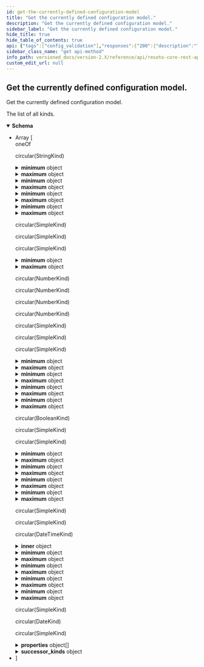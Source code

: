 ```yaml
---
id: get-the-currently-defined-configuration-model
title: "Get the currently defined configuration model."
description: "Get the currently defined configuration model."
sidebar_label: "Get the currently defined configuration model."
hide_title: true
hide_table_of_contents: true
api: {"tags":["config_validation"],"responses":{"200":{"description":"The list of all kinds.","content":{"application/json":{"schema":{"description":"Definition of a kind","type":"array","items":{"oneOf":[{"type":"object","title":"StringKind"},{"type":"object","title":"NumberKind"},{"type":"object","title":"BooleanKind"},{"type":"object","title":"DateTimeKind"},{"type":"object","title":"ArrayKind"},{"type":"object","title":"DateKind"},{"type":"object","title":"ComplexKind"},{"type":"object","description":"A simple dictionary where all keys and values are strings","title":"StringDictKind"}]},"example":[{"fqn":"test.dice","runtime_kind":"int32","description":"A dice has 6 sides.","minimum":1,"maximum":6},{"fqn":"test.social_security_number","runtime_kind":"string","description":"A dice has 6 sides.","pattern":"^(?!666|000|9\\d{2})\\d{3}-(?!00)\\d{2}-(?!0{4})\\d{4}$"},{"fqn":"test.base","properties":[{"name":"kind","kind":"string","required":true,"description":"The kind of this compound type."},{"name":"name","kind":"string","description":"The name of the resource.","required":true},{"name":"tags","kind":"dictionary[string, string]","description":"Tags that describe the resource.","required":false}]},{"fqn":"test.person","bases":["test.base"],"properties":[{"name":"fortune","kind":"test.dice","description":"The current dice value.","required":true},{"name":"ssn","kind":"test.social_security_number","description":"The social security number of this person.","required":true}]}],"title":"Kind"}}}}},"description":"Get the currently defined configuration model.","method":"get","path":"/configs/model","servers":[{"url":"https://{host}:{port}","variables":{"host":{"default":"localhost"},"port":{"default":"8900"}}}],"info":{"title":"Resoto Core REST API","version":"V1"},"postman":{"name":"Get the currently defined configuration model.","description":{"type":"text/plain"},"url":{"path":["configs","model"],"host":["{{baseUrl}}"],"query":[],"variable":[]},"header":[{"key":"Accept","value":"application/json"}],"method":"GET"}}
sidebar_class_name: "get api-method"
info_path: versioned_docs/version-2.X/reference/api/resoto-core-rest-api
custom_edit_url: null
---
```



## Get the currently defined configuration model.

Get the currently defined configuration model.

<div><ApiTabs><TabItem label={"200"} value={"200"}><div>

The list of all kinds.

</div><div><MimeTabs schemaType={"response"}><TabItem label={"application/json"} value={"application/json"}><SchemaTabs><TabItem label={"Schema"} value={"Schema"}><details style={{}} data-collapsed={false} open={true}><summary style={{"textAlign":"left"}}><strong>Schema</strong></summary><div style={{"textAlign":"left","marginLeft":"1rem"}}></div><ul style={{"marginLeft":"1rem"}}><li><div style={{"fontSize":"var(--ifm-code-font-size)","opacity":"0.6","marginLeft":"-.5rem","paddingBottom":".5rem"}}>Array [</div></li><div><span className={"badge badge--info"}>oneOf</span><SchemaTabs><TabItem label={"StringKind"} value={"0-item-properties"}><SchemaItem collapsible={false} name={"min_length"} required={false} schemaName={"string"} qualifierMessage={undefined} schema={{"type":"string","description":"The minimal length of this string"}}></SchemaItem><SchemaItem collapsible={false} name={"max_length"} required={false} schemaName={"string"} qualifierMessage={undefined} schema={{"type":"string","description":"The maximal length of this string"}}></SchemaItem><SchemaItem collapsible={false} name={"pattern"} required={false} schemaName={"string"} qualifierMessage={undefined} schema={{"type":"string","description":"The regexp pattern, that this string has to adhere to"}}></SchemaItem><SchemaItem collapsible={false} name={"enum"} required={false} schemaName={"string[]"} qualifierMessage={undefined} schema={{"type":"array","items":{"type":"string"},"description":"The allowed values of this string enumerated here"}}></SchemaItem><SchemaItem name={"runtime_kind"} required={false} schemaName={"string"} qualifierMessage={"**Possible values:** [`string`, `int32`, `int64`, `float`, `double`, `boolean`, `date`, `datetime`]"} schema={{"type":"string","enum":["string","int32","int64","float","double","boolean","date","datetime"],"description":"The runtime kind of this kind"}} collapsible={false} discriminator={true}><DiscriminatorTabs><TabItem label={"string"} value={"0-item-discriminator"}><div style={{"marginTop":".5rem","marginBottom":".5rem","marginLeft":"1rem"}}>

circular(StringKind)

</div></TabItem><TabItem label={"int32"} value={"1-item-discriminator"}><SchemaItem collapsible={true} className={"schemaItem"}><details style={{}}><summary style={{}}><strong>minimum</strong><span style={{"opacity":"0.6"}}> object</span></summary><div style={{"marginLeft":"1rem"}}><div style={{"marginTop":".5rem","marginBottom":".5rem"}}>

The minimal value of this number

</div></div><div><span className={"badge badge--info"}>oneOf</span><SchemaTabs><TabItem label={"integer"} value={"0-property"}><p>integer</p><div style={{"marginTop":".5rem","marginBottom":".5rem"}}>

The minimal value of this number

</div></TabItem><TabItem label={"number"} value={"1-property"}><p>number</p><div style={{"marginTop":".5rem","marginBottom":".5rem"}}>

The minimal value of this number

</div></TabItem></SchemaTabs></div></details></SchemaItem><SchemaItem collapsible={true} className={"schemaItem"}><details style={{}}><summary style={{}}><strong>maximum</strong><span style={{"opacity":"0.6"}}> object</span></summary><div style={{"marginLeft":"1rem"}}><div style={{"marginTop":".5rem","marginBottom":".5rem"}}>

The maximum value of this number

</div></div><div><span className={"badge badge--info"}>oneOf</span><SchemaTabs><TabItem label={"integer"} value={"0-property"}><p>integer</p><div style={{"marginTop":".5rem","marginBottom":".5rem"}}>

The maximum value of this number

</div></TabItem><TabItem label={"number"} value={"1-property"}><p>number</p><div style={{"marginTop":".5rem","marginBottom":".5rem"}}>

The maximum value of this number

</div></TabItem></SchemaTabs></div></details></SchemaItem><SchemaItem collapsible={false} name={"enum"} required={false} schemaName={"integer[]"} qualifierMessage={undefined} schema={{"type":"array","items":{"type":"integer"},"description":"The allowed values of this number enumerated here"}}></SchemaItem></TabItem><TabItem label={"int64"} value={"2-item-discriminator"}><SchemaItem collapsible={true} className={"schemaItem"}><details style={{}}><summary style={{}}><strong>minimum</strong><span style={{"opacity":"0.6"}}> object</span></summary><div style={{"marginLeft":"1rem"}}><div style={{"marginTop":".5rem","marginBottom":".5rem"}}>

The minimal value of this number

</div></div><div><span className={"badge badge--info"}>oneOf</span><SchemaTabs><TabItem label={"integer"} value={"0-property"}><p>integer</p><div style={{"marginTop":".5rem","marginBottom":".5rem"}}>

The minimal value of this number

</div></TabItem><TabItem label={"number"} value={"1-property"}><p>number</p><div style={{"marginTop":".5rem","marginBottom":".5rem"}}>

The minimal value of this number

</div></TabItem></SchemaTabs></div></details></SchemaItem><SchemaItem collapsible={true} className={"schemaItem"}><details style={{}}><summary style={{}}><strong>maximum</strong><span style={{"opacity":"0.6"}}> object</span></summary><div style={{"marginLeft":"1rem"}}><div style={{"marginTop":".5rem","marginBottom":".5rem"}}>

The maximum value of this number

</div></div><div><span className={"badge badge--info"}>oneOf</span><SchemaTabs><TabItem label={"integer"} value={"0-property"}><p>integer</p><div style={{"marginTop":".5rem","marginBottom":".5rem"}}>

The maximum value of this number

</div></TabItem><TabItem label={"number"} value={"1-property"}><p>number</p><div style={{"marginTop":".5rem","marginBottom":".5rem"}}>

The maximum value of this number

</div></TabItem></SchemaTabs></div></details></SchemaItem><SchemaItem collapsible={false} name={"enum"} required={false} schemaName={"integer[]"} qualifierMessage={undefined} schema={{"type":"array","items":{"type":"integer"},"description":"The allowed values of this number enumerated here"}}></SchemaItem></TabItem><TabItem label={"float"} value={"3-item-discriminator"}><SchemaItem collapsible={true} className={"schemaItem"}><details style={{}}><summary style={{}}><strong>minimum</strong><span style={{"opacity":"0.6"}}> object</span></summary><div style={{"marginLeft":"1rem"}}><div style={{"marginTop":".5rem","marginBottom":".5rem"}}>

The minimal value of this number

</div></div><div><span className={"badge badge--info"}>oneOf</span><SchemaTabs><TabItem label={"integer"} value={"0-property"}><p>integer</p><div style={{"marginTop":".5rem","marginBottom":".5rem"}}>

The minimal value of this number

</div></TabItem><TabItem label={"number"} value={"1-property"}><p>number</p><div style={{"marginTop":".5rem","marginBottom":".5rem"}}>

The minimal value of this number

</div></TabItem></SchemaTabs></div></details></SchemaItem><SchemaItem collapsible={true} className={"schemaItem"}><details style={{}}><summary style={{}}><strong>maximum</strong><span style={{"opacity":"0.6"}}> object</span></summary><div style={{"marginLeft":"1rem"}}><div style={{"marginTop":".5rem","marginBottom":".5rem"}}>

The maximum value of this number

</div></div><div><span className={"badge badge--info"}>oneOf</span><SchemaTabs><TabItem label={"integer"} value={"0-property"}><p>integer</p><div style={{"marginTop":".5rem","marginBottom":".5rem"}}>

The maximum value of this number

</div></TabItem><TabItem label={"number"} value={"1-property"}><p>number</p><div style={{"marginTop":".5rem","marginBottom":".5rem"}}>

The maximum value of this number

</div></TabItem></SchemaTabs></div></details></SchemaItem><SchemaItem collapsible={false} name={"enum"} required={false} schemaName={"integer[]"} qualifierMessage={undefined} schema={{"type":"array","items":{"type":"integer"},"description":"The allowed values of this number enumerated here"}}></SchemaItem></TabItem><TabItem label={"double"} value={"4-item-discriminator"}><SchemaItem collapsible={true} className={"schemaItem"}><details style={{}}><summary style={{}}><strong>minimum</strong><span style={{"opacity":"0.6"}}> object</span></summary><div style={{"marginLeft":"1rem"}}><div style={{"marginTop":".5rem","marginBottom":".5rem"}}>

The minimal value of this number

</div></div><div><span className={"badge badge--info"}>oneOf</span><SchemaTabs><TabItem label={"integer"} value={"0-property"}><p>integer</p><div style={{"marginTop":".5rem","marginBottom":".5rem"}}>

The minimal value of this number

</div></TabItem><TabItem label={"number"} value={"1-property"}><p>number</p><div style={{"marginTop":".5rem","marginBottom":".5rem"}}>

The minimal value of this number

</div></TabItem></SchemaTabs></div></details></SchemaItem><SchemaItem collapsible={true} className={"schemaItem"}><details style={{}}><summary style={{}}><strong>maximum</strong><span style={{"opacity":"0.6"}}> object</span></summary><div style={{"marginLeft":"1rem"}}><div style={{"marginTop":".5rem","marginBottom":".5rem"}}>

The maximum value of this number

</div></div><div><span className={"badge badge--info"}>oneOf</span><SchemaTabs><TabItem label={"integer"} value={"0-property"}><p>integer</p><div style={{"marginTop":".5rem","marginBottom":".5rem"}}>

The maximum value of this number

</div></TabItem><TabItem label={"number"} value={"1-property"}><p>number</p><div style={{"marginTop":".5rem","marginBottom":".5rem"}}>

The maximum value of this number

</div></TabItem></SchemaTabs></div></details></SchemaItem><SchemaItem collapsible={false} name={"enum"} required={false} schemaName={"integer[]"} qualifierMessage={undefined} schema={{"type":"array","items":{"type":"integer"},"description":"The allowed values of this number enumerated here"}}></SchemaItem></TabItem><TabItem label={"boolean"} value={"5-item-discriminator"}><div style={{"marginTop":".5rem","marginBottom":".5rem","marginLeft":"1rem"}}>

circular(SimpleKind)

</div></TabItem><TabItem label={"date"} value={"6-item-discriminator"}><div style={{"marginTop":".5rem","marginBottom":".5rem","marginLeft":"1rem"}}>

circular(SimpleKind)

</div></TabItem><TabItem label={"datetime"} value={"7-item-discriminator"}><div style={{"marginTop":".5rem","marginBottom":".5rem","marginLeft":"1rem"}}>

circular(SimpleKind)

</div></TabItem></DiscriminatorTabs></SchemaItem><SchemaItem collapsible={false} name={"fqn"} required={false} schemaName={"string"} qualifierMessage={undefined} schema={{"type":"string","description":"The fully qualified name of the kind"}}></SchemaItem></TabItem><TabItem label={"NumberKind"} value={"1-item-properties"}><SchemaItem collapsible={true} className={"schemaItem"}><details style={{}}><summary style={{}}><strong>minimum</strong><span style={{"opacity":"0.6"}}> object</span></summary><div style={{"marginLeft":"1rem"}}><div style={{"marginTop":".5rem","marginBottom":".5rem"}}>

The minimal value of this number

</div></div><div><span className={"badge badge--info"}>oneOf</span><SchemaTabs><TabItem label={"integer"} value={"0-property"}><p>integer</p><div style={{"marginTop":".5rem","marginBottom":".5rem"}}>

The minimal value of this number

</div></TabItem><TabItem label={"number"} value={"1-property"}><p>number</p><div style={{"marginTop":".5rem","marginBottom":".5rem"}}>

The minimal value of this number

</div></TabItem></SchemaTabs></div></details></SchemaItem><SchemaItem collapsible={true} className={"schemaItem"}><details style={{}}><summary style={{}}><strong>maximum</strong><span style={{"opacity":"0.6"}}> object</span></summary><div style={{"marginLeft":"1rem"}}><div style={{"marginTop":".5rem","marginBottom":".5rem"}}>

The maximum value of this number

</div></div><div><span className={"badge badge--info"}>oneOf</span><SchemaTabs><TabItem label={"integer"} value={"0-property"}><p>integer</p><div style={{"marginTop":".5rem","marginBottom":".5rem"}}>

The maximum value of this number

</div></TabItem><TabItem label={"number"} value={"1-property"}><p>number</p><div style={{"marginTop":".5rem","marginBottom":".5rem"}}>

The maximum value of this number

</div></TabItem></SchemaTabs></div></details></SchemaItem><SchemaItem collapsible={false} name={"enum"} required={false} schemaName={"integer[]"} qualifierMessage={undefined} schema={{"type":"array","items":{"type":"integer"},"description":"The allowed values of this number enumerated here"}}></SchemaItem><SchemaItem name={"runtime_kind"} required={false} schemaName={"string"} qualifierMessage={"**Possible values:** [`string`, `int32`, `int64`, `float`, `double`, `boolean`, `date`, `datetime`]"} schema={{"type":"string","enum":["string","int32","int64","float","double","boolean","date","datetime"],"description":"The runtime kind of this kind"}} collapsible={false} discriminator={true}><DiscriminatorTabs><TabItem label={"string"} value={"0-item-discriminator"}><SchemaItem collapsible={false} name={"min_length"} required={false} schemaName={"string"} qualifierMessage={undefined} schema={{"type":"string","description":"The minimal length of this string"}}></SchemaItem><SchemaItem collapsible={false} name={"max_length"} required={false} schemaName={"string"} qualifierMessage={undefined} schema={{"type":"string","description":"The maximal length of this string"}}></SchemaItem><SchemaItem collapsible={false} name={"pattern"} required={false} schemaName={"string"} qualifierMessage={undefined} schema={{"type":"string","description":"The regexp pattern, that this string has to adhere to"}}></SchemaItem><SchemaItem collapsible={false} name={"enum"} required={false} schemaName={"string[]"} qualifierMessage={undefined} schema={{"type":"array","items":{"type":"string"},"description":"The allowed values of this string enumerated here"}}></SchemaItem></TabItem><TabItem label={"int32"} value={"1-item-discriminator"}><div style={{"marginTop":".5rem","marginBottom":".5rem","marginLeft":"1rem"}}>

circular(NumberKind)

</div></TabItem><TabItem label={"int64"} value={"2-item-discriminator"}><div style={{"marginTop":".5rem","marginBottom":".5rem","marginLeft":"1rem"}}>

circular(NumberKind)

</div></TabItem><TabItem label={"float"} value={"3-item-discriminator"}><div style={{"marginTop":".5rem","marginBottom":".5rem","marginLeft":"1rem"}}>

circular(NumberKind)

</div></TabItem><TabItem label={"double"} value={"4-item-discriminator"}><div style={{"marginTop":".5rem","marginBottom":".5rem","marginLeft":"1rem"}}>

circular(NumberKind)

</div></TabItem><TabItem label={"boolean"} value={"5-item-discriminator"}><div style={{"marginTop":".5rem","marginBottom":".5rem","marginLeft":"1rem"}}>

circular(SimpleKind)

</div></TabItem><TabItem label={"date"} value={"6-item-discriminator"}><div style={{"marginTop":".5rem","marginBottom":".5rem","marginLeft":"1rem"}}>

circular(SimpleKind)

</div></TabItem><TabItem label={"datetime"} value={"7-item-discriminator"}><div style={{"marginTop":".5rem","marginBottom":".5rem","marginLeft":"1rem"}}>

circular(SimpleKind)

</div></TabItem></DiscriminatorTabs></SchemaItem><SchemaItem collapsible={false} name={"fqn"} required={false} schemaName={"string"} qualifierMessage={undefined} schema={{"type":"string","description":"The fully qualified name of the kind"}}></SchemaItem></TabItem><TabItem label={"BooleanKind"} value={"2-item-properties"}><SchemaItem name={"runtime_kind"} required={false} schemaName={"string"} qualifierMessage={"**Possible values:** [`string`, `int32`, `int64`, `float`, `double`, `boolean`, `date`, `datetime`]"} schema={{"type":"string","enum":["string","int32","int64","float","double","boolean","date","datetime"],"description":"The runtime kind of this kind"}} collapsible={false} discriminator={true}><DiscriminatorTabs><TabItem label={"string"} value={"0-item-discriminator"}><SchemaItem collapsible={false} name={"min_length"} required={false} schemaName={"string"} qualifierMessage={undefined} schema={{"type":"string","description":"The minimal length of this string"}}></SchemaItem><SchemaItem collapsible={false} name={"max_length"} required={false} schemaName={"string"} qualifierMessage={undefined} schema={{"type":"string","description":"The maximal length of this string"}}></SchemaItem><SchemaItem collapsible={false} name={"pattern"} required={false} schemaName={"string"} qualifierMessage={undefined} schema={{"type":"string","description":"The regexp pattern, that this string has to adhere to"}}></SchemaItem><SchemaItem collapsible={false} name={"enum"} required={false} schemaName={"string[]"} qualifierMessage={undefined} schema={{"type":"array","items":{"type":"string"},"description":"The allowed values of this string enumerated here"}}></SchemaItem></TabItem><TabItem label={"int32"} value={"1-item-discriminator"}><SchemaItem collapsible={true} className={"schemaItem"}><details style={{}}><summary style={{}}><strong>minimum</strong><span style={{"opacity":"0.6"}}> object</span></summary><div style={{"marginLeft":"1rem"}}><div style={{"marginTop":".5rem","marginBottom":".5rem"}}>

The minimal value of this number

</div></div><div><span className={"badge badge--info"}>oneOf</span><SchemaTabs><TabItem label={"integer"} value={"0-property"}><p>integer</p><div style={{"marginTop":".5rem","marginBottom":".5rem"}}>

The minimal value of this number

</div></TabItem><TabItem label={"number"} value={"1-property"}><p>number</p><div style={{"marginTop":".5rem","marginBottom":".5rem"}}>

The minimal value of this number

</div></TabItem></SchemaTabs></div></details></SchemaItem><SchemaItem collapsible={true} className={"schemaItem"}><details style={{}}><summary style={{}}><strong>maximum</strong><span style={{"opacity":"0.6"}}> object</span></summary><div style={{"marginLeft":"1rem"}}><div style={{"marginTop":".5rem","marginBottom":".5rem"}}>

The maximum value of this number

</div></div><div><span className={"badge badge--info"}>oneOf</span><SchemaTabs><TabItem label={"integer"} value={"0-property"}><p>integer</p><div style={{"marginTop":".5rem","marginBottom":".5rem"}}>

The maximum value of this number

</div></TabItem><TabItem label={"number"} value={"1-property"}><p>number</p><div style={{"marginTop":".5rem","marginBottom":".5rem"}}>

The maximum value of this number

</div></TabItem></SchemaTabs></div></details></SchemaItem><SchemaItem collapsible={false} name={"enum"} required={false} schemaName={"integer[]"} qualifierMessage={undefined} schema={{"type":"array","items":{"type":"integer"},"description":"The allowed values of this number enumerated here"}}></SchemaItem></TabItem><TabItem label={"int64"} value={"2-item-discriminator"}><SchemaItem collapsible={true} className={"schemaItem"}><details style={{}}><summary style={{}}><strong>minimum</strong><span style={{"opacity":"0.6"}}> object</span></summary><div style={{"marginLeft":"1rem"}}><div style={{"marginTop":".5rem","marginBottom":".5rem"}}>

The minimal value of this number

</div></div><div><span className={"badge badge--info"}>oneOf</span><SchemaTabs><TabItem label={"integer"} value={"0-property"}><p>integer</p><div style={{"marginTop":".5rem","marginBottom":".5rem"}}>

The minimal value of this number

</div></TabItem><TabItem label={"number"} value={"1-property"}><p>number</p><div style={{"marginTop":".5rem","marginBottom":".5rem"}}>

The minimal value of this number

</div></TabItem></SchemaTabs></div></details></SchemaItem><SchemaItem collapsible={true} className={"schemaItem"}><details style={{}}><summary style={{}}><strong>maximum</strong><span style={{"opacity":"0.6"}}> object</span></summary><div style={{"marginLeft":"1rem"}}><div style={{"marginTop":".5rem","marginBottom":".5rem"}}>

The maximum value of this number

</div></div><div><span className={"badge badge--info"}>oneOf</span><SchemaTabs><TabItem label={"integer"} value={"0-property"}><p>integer</p><div style={{"marginTop":".5rem","marginBottom":".5rem"}}>

The maximum value of this number

</div></TabItem><TabItem label={"number"} value={"1-property"}><p>number</p><div style={{"marginTop":".5rem","marginBottom":".5rem"}}>

The maximum value of this number

</div></TabItem></SchemaTabs></div></details></SchemaItem><SchemaItem collapsible={false} name={"enum"} required={false} schemaName={"integer[]"} qualifierMessage={undefined} schema={{"type":"array","items":{"type":"integer"},"description":"The allowed values of this number enumerated here"}}></SchemaItem></TabItem><TabItem label={"float"} value={"3-item-discriminator"}><SchemaItem collapsible={true} className={"schemaItem"}><details style={{}}><summary style={{}}><strong>minimum</strong><span style={{"opacity":"0.6"}}> object</span></summary><div style={{"marginLeft":"1rem"}}><div style={{"marginTop":".5rem","marginBottom":".5rem"}}>

The minimal value of this number

</div></div><div><span className={"badge badge--info"}>oneOf</span><SchemaTabs><TabItem label={"integer"} value={"0-property"}><p>integer</p><div style={{"marginTop":".5rem","marginBottom":".5rem"}}>

The minimal value of this number

</div></TabItem><TabItem label={"number"} value={"1-property"}><p>number</p><div style={{"marginTop":".5rem","marginBottom":".5rem"}}>

The minimal value of this number

</div></TabItem></SchemaTabs></div></details></SchemaItem><SchemaItem collapsible={true} className={"schemaItem"}><details style={{}}><summary style={{}}><strong>maximum</strong><span style={{"opacity":"0.6"}}> object</span></summary><div style={{"marginLeft":"1rem"}}><div style={{"marginTop":".5rem","marginBottom":".5rem"}}>

The maximum value of this number

</div></div><div><span className={"badge badge--info"}>oneOf</span><SchemaTabs><TabItem label={"integer"} value={"0-property"}><p>integer</p><div style={{"marginTop":".5rem","marginBottom":".5rem"}}>

The maximum value of this number

</div></TabItem><TabItem label={"number"} value={"1-property"}><p>number</p><div style={{"marginTop":".5rem","marginBottom":".5rem"}}>

The maximum value of this number

</div></TabItem></SchemaTabs></div></details></SchemaItem><SchemaItem collapsible={false} name={"enum"} required={false} schemaName={"integer[]"} qualifierMessage={undefined} schema={{"type":"array","items":{"type":"integer"},"description":"The allowed values of this number enumerated here"}}></SchemaItem></TabItem><TabItem label={"double"} value={"4-item-discriminator"}><SchemaItem collapsible={true} className={"schemaItem"}><details style={{}}><summary style={{}}><strong>minimum</strong><span style={{"opacity":"0.6"}}> object</span></summary><div style={{"marginLeft":"1rem"}}><div style={{"marginTop":".5rem","marginBottom":".5rem"}}>

The minimal value of this number

</div></div><div><span className={"badge badge--info"}>oneOf</span><SchemaTabs><TabItem label={"integer"} value={"0-property"}><p>integer</p><div style={{"marginTop":".5rem","marginBottom":".5rem"}}>

The minimal value of this number

</div></TabItem><TabItem label={"number"} value={"1-property"}><p>number</p><div style={{"marginTop":".5rem","marginBottom":".5rem"}}>

The minimal value of this number

</div></TabItem></SchemaTabs></div></details></SchemaItem><SchemaItem collapsible={true} className={"schemaItem"}><details style={{}}><summary style={{}}><strong>maximum</strong><span style={{"opacity":"0.6"}}> object</span></summary><div style={{"marginLeft":"1rem"}}><div style={{"marginTop":".5rem","marginBottom":".5rem"}}>

The maximum value of this number

</div></div><div><span className={"badge badge--info"}>oneOf</span><SchemaTabs><TabItem label={"integer"} value={"0-property"}><p>integer</p><div style={{"marginTop":".5rem","marginBottom":".5rem"}}>

The maximum value of this number

</div></TabItem><TabItem label={"number"} value={"1-property"}><p>number</p><div style={{"marginTop":".5rem","marginBottom":".5rem"}}>

The maximum value of this number

</div></TabItem></SchemaTabs></div></details></SchemaItem><SchemaItem collapsible={false} name={"enum"} required={false} schemaName={"integer[]"} qualifierMessage={undefined} schema={{"type":"array","items":{"type":"integer"},"description":"The allowed values of this number enumerated here"}}></SchemaItem></TabItem><TabItem label={"boolean"} value={"5-item-discriminator"}><div style={{"marginTop":".5rem","marginBottom":".5rem","marginLeft":"1rem"}}>

circular(BooleanKind)

</div></TabItem><TabItem label={"date"} value={"6-item-discriminator"}><div style={{"marginTop":".5rem","marginBottom":".5rem","marginLeft":"1rem"}}>

circular(SimpleKind)

</div></TabItem><TabItem label={"datetime"} value={"7-item-discriminator"}><div style={{"marginTop":".5rem","marginBottom":".5rem","marginLeft":"1rem"}}>

circular(SimpleKind)

</div></TabItem></DiscriminatorTabs></SchemaItem><SchemaItem collapsible={false} name={"fqn"} required={false} schemaName={"string"} qualifierMessage={undefined} schema={{"type":"string","description":"The fully qualified name of the kind"}}></SchemaItem></TabItem><TabItem label={"DateTimeKind"} value={"3-item-properties"}><SchemaItem name={"runtime_kind"} required={false} schemaName={"string"} qualifierMessage={"**Possible values:** [`string`, `int32`, `int64`, `float`, `double`, `boolean`, `date`, `datetime`]"} schema={{"type":"string","enum":["string","int32","int64","float","double","boolean","date","datetime"],"description":"The runtime kind of this kind"}} collapsible={false} discriminator={true}><DiscriminatorTabs><TabItem label={"string"} value={"0-item-discriminator"}><SchemaItem collapsible={false} name={"min_length"} required={false} schemaName={"string"} qualifierMessage={undefined} schema={{"type":"string","description":"The minimal length of this string"}}></SchemaItem><SchemaItem collapsible={false} name={"max_length"} required={false} schemaName={"string"} qualifierMessage={undefined} schema={{"type":"string","description":"The maximal length of this string"}}></SchemaItem><SchemaItem collapsible={false} name={"pattern"} required={false} schemaName={"string"} qualifierMessage={undefined} schema={{"type":"string","description":"The regexp pattern, that this string has to adhere to"}}></SchemaItem><SchemaItem collapsible={false} name={"enum"} required={false} schemaName={"string[]"} qualifierMessage={undefined} schema={{"type":"array","items":{"type":"string"},"description":"The allowed values of this string enumerated here"}}></SchemaItem></TabItem><TabItem label={"int32"} value={"1-item-discriminator"}><SchemaItem collapsible={true} className={"schemaItem"}><details style={{}}><summary style={{}}><strong>minimum</strong><span style={{"opacity":"0.6"}}> object</span></summary><div style={{"marginLeft":"1rem"}}><div style={{"marginTop":".5rem","marginBottom":".5rem"}}>

The minimal value of this number

</div></div><div><span className={"badge badge--info"}>oneOf</span><SchemaTabs><TabItem label={"integer"} value={"0-property"}><p>integer</p><div style={{"marginTop":".5rem","marginBottom":".5rem"}}>

The minimal value of this number

</div></TabItem><TabItem label={"number"} value={"1-property"}><p>number</p><div style={{"marginTop":".5rem","marginBottom":".5rem"}}>

The minimal value of this number

</div></TabItem></SchemaTabs></div></details></SchemaItem><SchemaItem collapsible={true} className={"schemaItem"}><details style={{}}><summary style={{}}><strong>maximum</strong><span style={{"opacity":"0.6"}}> object</span></summary><div style={{"marginLeft":"1rem"}}><div style={{"marginTop":".5rem","marginBottom":".5rem"}}>

The maximum value of this number

</div></div><div><span className={"badge badge--info"}>oneOf</span><SchemaTabs><TabItem label={"integer"} value={"0-property"}><p>integer</p><div style={{"marginTop":".5rem","marginBottom":".5rem"}}>

The maximum value of this number

</div></TabItem><TabItem label={"number"} value={"1-property"}><p>number</p><div style={{"marginTop":".5rem","marginBottom":".5rem"}}>

The maximum value of this number

</div></TabItem></SchemaTabs></div></details></SchemaItem><SchemaItem collapsible={false} name={"enum"} required={false} schemaName={"integer[]"} qualifierMessage={undefined} schema={{"type":"array","items":{"type":"integer"},"description":"The allowed values of this number enumerated here"}}></SchemaItem></TabItem><TabItem label={"int64"} value={"2-item-discriminator"}><SchemaItem collapsible={true} className={"schemaItem"}><details style={{}}><summary style={{}}><strong>minimum</strong><span style={{"opacity":"0.6"}}> object</span></summary><div style={{"marginLeft":"1rem"}}><div style={{"marginTop":".5rem","marginBottom":".5rem"}}>

The minimal value of this number

</div></div><div><span className={"badge badge--info"}>oneOf</span><SchemaTabs><TabItem label={"integer"} value={"0-property"}><p>integer</p><div style={{"marginTop":".5rem","marginBottom":".5rem"}}>

The minimal value of this number

</div></TabItem><TabItem label={"number"} value={"1-property"}><p>number</p><div style={{"marginTop":".5rem","marginBottom":".5rem"}}>

The minimal value of this number

</div></TabItem></SchemaTabs></div></details></SchemaItem><SchemaItem collapsible={true} className={"schemaItem"}><details style={{}}><summary style={{}}><strong>maximum</strong><span style={{"opacity":"0.6"}}> object</span></summary><div style={{"marginLeft":"1rem"}}><div style={{"marginTop":".5rem","marginBottom":".5rem"}}>

The maximum value of this number

</div></div><div><span className={"badge badge--info"}>oneOf</span><SchemaTabs><TabItem label={"integer"} value={"0-property"}><p>integer</p><div style={{"marginTop":".5rem","marginBottom":".5rem"}}>

The maximum value of this number

</div></TabItem><TabItem label={"number"} value={"1-property"}><p>number</p><div style={{"marginTop":".5rem","marginBottom":".5rem"}}>

The maximum value of this number

</div></TabItem></SchemaTabs></div></details></SchemaItem><SchemaItem collapsible={false} name={"enum"} required={false} schemaName={"integer[]"} qualifierMessage={undefined} schema={{"type":"array","items":{"type":"integer"},"description":"The allowed values of this number enumerated here"}}></SchemaItem></TabItem><TabItem label={"float"} value={"3-item-discriminator"}><SchemaItem collapsible={true} className={"schemaItem"}><details style={{}}><summary style={{}}><strong>minimum</strong><span style={{"opacity":"0.6"}}> object</span></summary><div style={{"marginLeft":"1rem"}}><div style={{"marginTop":".5rem","marginBottom":".5rem"}}>

The minimal value of this number

</div></div><div><span className={"badge badge--info"}>oneOf</span><SchemaTabs><TabItem label={"integer"} value={"0-property"}><p>integer</p><div style={{"marginTop":".5rem","marginBottom":".5rem"}}>

The minimal value of this number

</div></TabItem><TabItem label={"number"} value={"1-property"}><p>number</p><div style={{"marginTop":".5rem","marginBottom":".5rem"}}>

The minimal value of this number

</div></TabItem></SchemaTabs></div></details></SchemaItem><SchemaItem collapsible={true} className={"schemaItem"}><details style={{}}><summary style={{}}><strong>maximum</strong><span style={{"opacity":"0.6"}}> object</span></summary><div style={{"marginLeft":"1rem"}}><div style={{"marginTop":".5rem","marginBottom":".5rem"}}>

The maximum value of this number

</div></div><div><span className={"badge badge--info"}>oneOf</span><SchemaTabs><TabItem label={"integer"} value={"0-property"}><p>integer</p><div style={{"marginTop":".5rem","marginBottom":".5rem"}}>

The maximum value of this number

</div></TabItem><TabItem label={"number"} value={"1-property"}><p>number</p><div style={{"marginTop":".5rem","marginBottom":".5rem"}}>

The maximum value of this number

</div></TabItem></SchemaTabs></div></details></SchemaItem><SchemaItem collapsible={false} name={"enum"} required={false} schemaName={"integer[]"} qualifierMessage={undefined} schema={{"type":"array","items":{"type":"integer"},"description":"The allowed values of this number enumerated here"}}></SchemaItem></TabItem><TabItem label={"double"} value={"4-item-discriminator"}><SchemaItem collapsible={true} className={"schemaItem"}><details style={{}}><summary style={{}}><strong>minimum</strong><span style={{"opacity":"0.6"}}> object</span></summary><div style={{"marginLeft":"1rem"}}><div style={{"marginTop":".5rem","marginBottom":".5rem"}}>

The minimal value of this number

</div></div><div><span className={"badge badge--info"}>oneOf</span><SchemaTabs><TabItem label={"integer"} value={"0-property"}><p>integer</p><div style={{"marginTop":".5rem","marginBottom":".5rem"}}>

The minimal value of this number

</div></TabItem><TabItem label={"number"} value={"1-property"}><p>number</p><div style={{"marginTop":".5rem","marginBottom":".5rem"}}>

The minimal value of this number

</div></TabItem></SchemaTabs></div></details></SchemaItem><SchemaItem collapsible={true} className={"schemaItem"}><details style={{}}><summary style={{}}><strong>maximum</strong><span style={{"opacity":"0.6"}}> object</span></summary><div style={{"marginLeft":"1rem"}}><div style={{"marginTop":".5rem","marginBottom":".5rem"}}>

The maximum value of this number

</div></div><div><span className={"badge badge--info"}>oneOf</span><SchemaTabs><TabItem label={"integer"} value={"0-property"}><p>integer</p><div style={{"marginTop":".5rem","marginBottom":".5rem"}}>

The maximum value of this number

</div></TabItem><TabItem label={"number"} value={"1-property"}><p>number</p><div style={{"marginTop":".5rem","marginBottom":".5rem"}}>

The maximum value of this number

</div></TabItem></SchemaTabs></div></details></SchemaItem><SchemaItem collapsible={false} name={"enum"} required={false} schemaName={"integer[]"} qualifierMessage={undefined} schema={{"type":"array","items":{"type":"integer"},"description":"The allowed values of this number enumerated here"}}></SchemaItem></TabItem><TabItem label={"boolean"} value={"5-item-discriminator"}><div style={{"marginTop":".5rem","marginBottom":".5rem","marginLeft":"1rem"}}>

circular(SimpleKind)

</div></TabItem><TabItem label={"date"} value={"6-item-discriminator"}><div style={{"marginTop":".5rem","marginBottom":".5rem","marginLeft":"1rem"}}>

circular(SimpleKind)

</div></TabItem><TabItem label={"datetime"} value={"7-item-discriminator"}><div style={{"marginTop":".5rem","marginBottom":".5rem","marginLeft":"1rem"}}>

circular(DateTimeKind)

</div></TabItem></DiscriminatorTabs></SchemaItem><SchemaItem collapsible={false} name={"fqn"} required={false} schemaName={"string"} qualifierMessage={undefined} schema={{"type":"string","description":"The fully qualified name of the kind"}}></SchemaItem></TabItem><TabItem label={"ArrayKind"} value={"4-item-properties"}><SchemaItem collapsible={true} className={"schemaItem"}><details style={{}}><summary style={{}}><strong>inner</strong><span style={{"opacity":"0.6"}}> object</span></summary><div style={{"marginLeft":"1rem"}}><SchemaItem collapsible={false} name={"fqn"} required={false} schemaName={"string"} qualifierMessage={undefined} schema={{"type":"string","description":"The fully qualified name of the kind"}}></SchemaItem></div></details></SchemaItem><SchemaItem collapsible={false} name={"fqn"} required={false} schemaName={"string"} qualifierMessage={undefined} schema={{"type":"string","description":"The fully qualified name of the kind"}}></SchemaItem></TabItem><TabItem label={"DateKind"} value={"5-item-properties"}><SchemaItem name={"runtime_kind"} required={false} schemaName={"string"} qualifierMessage={"**Possible values:** [`string`, `int32`, `int64`, `float`, `double`, `boolean`, `date`, `datetime`]"} schema={{"type":"string","enum":["string","int32","int64","float","double","boolean","date","datetime"],"description":"The runtime kind of this kind"}} collapsible={false} discriminator={true}><DiscriminatorTabs><TabItem label={"string"} value={"0-item-discriminator"}><SchemaItem collapsible={false} name={"min_length"} required={false} schemaName={"string"} qualifierMessage={undefined} schema={{"type":"string","description":"The minimal length of this string"}}></SchemaItem><SchemaItem collapsible={false} name={"max_length"} required={false} schemaName={"string"} qualifierMessage={undefined} schema={{"type":"string","description":"The maximal length of this string"}}></SchemaItem><SchemaItem collapsible={false} name={"pattern"} required={false} schemaName={"string"} qualifierMessage={undefined} schema={{"type":"string","description":"The regexp pattern, that this string has to adhere to"}}></SchemaItem><SchemaItem collapsible={false} name={"enum"} required={false} schemaName={"string[]"} qualifierMessage={undefined} schema={{"type":"array","items":{"type":"string"},"description":"The allowed values of this string enumerated here"}}></SchemaItem></TabItem><TabItem label={"int32"} value={"1-item-discriminator"}><SchemaItem collapsible={true} className={"schemaItem"}><details style={{}}><summary style={{}}><strong>minimum</strong><span style={{"opacity":"0.6"}}> object</span></summary><div style={{"marginLeft":"1rem"}}><div style={{"marginTop":".5rem","marginBottom":".5rem"}}>

The minimal value of this number

</div></div><div><span className={"badge badge--info"}>oneOf</span><SchemaTabs><TabItem label={"integer"} value={"0-property"}><p>integer</p><div style={{"marginTop":".5rem","marginBottom":".5rem"}}>

The minimal value of this number

</div></TabItem><TabItem label={"number"} value={"1-property"}><p>number</p><div style={{"marginTop":".5rem","marginBottom":".5rem"}}>

The minimal value of this number

</div></TabItem></SchemaTabs></div></details></SchemaItem><SchemaItem collapsible={true} className={"schemaItem"}><details style={{}}><summary style={{}}><strong>maximum</strong><span style={{"opacity":"0.6"}}> object</span></summary><div style={{"marginLeft":"1rem"}}><div style={{"marginTop":".5rem","marginBottom":".5rem"}}>

The maximum value of this number

</div></div><div><span className={"badge badge--info"}>oneOf</span><SchemaTabs><TabItem label={"integer"} value={"0-property"}><p>integer</p><div style={{"marginTop":".5rem","marginBottom":".5rem"}}>

The maximum value of this number

</div></TabItem><TabItem label={"number"} value={"1-property"}><p>number</p><div style={{"marginTop":".5rem","marginBottom":".5rem"}}>

The maximum value of this number

</div></TabItem></SchemaTabs></div></details></SchemaItem><SchemaItem collapsible={false} name={"enum"} required={false} schemaName={"integer[]"} qualifierMessage={undefined} schema={{"type":"array","items":{"type":"integer"},"description":"The allowed values of this number enumerated here"}}></SchemaItem></TabItem><TabItem label={"int64"} value={"2-item-discriminator"}><SchemaItem collapsible={true} className={"schemaItem"}><details style={{}}><summary style={{}}><strong>minimum</strong><span style={{"opacity":"0.6"}}> object</span></summary><div style={{"marginLeft":"1rem"}}><div style={{"marginTop":".5rem","marginBottom":".5rem"}}>

The minimal value of this number

</div></div><div><span className={"badge badge--info"}>oneOf</span><SchemaTabs><TabItem label={"integer"} value={"0-property"}><p>integer</p><div style={{"marginTop":".5rem","marginBottom":".5rem"}}>

The minimal value of this number

</div></TabItem><TabItem label={"number"} value={"1-property"}><p>number</p><div style={{"marginTop":".5rem","marginBottom":".5rem"}}>

The minimal value of this number

</div></TabItem></SchemaTabs></div></details></SchemaItem><SchemaItem collapsible={true} className={"schemaItem"}><details style={{}}><summary style={{}}><strong>maximum</strong><span style={{"opacity":"0.6"}}> object</span></summary><div style={{"marginLeft":"1rem"}}><div style={{"marginTop":".5rem","marginBottom":".5rem"}}>

The maximum value of this number

</div></div><div><span className={"badge badge--info"}>oneOf</span><SchemaTabs><TabItem label={"integer"} value={"0-property"}><p>integer</p><div style={{"marginTop":".5rem","marginBottom":".5rem"}}>

The maximum value of this number

</div></TabItem><TabItem label={"number"} value={"1-property"}><p>number</p><div style={{"marginTop":".5rem","marginBottom":".5rem"}}>

The maximum value of this number

</div></TabItem></SchemaTabs></div></details></SchemaItem><SchemaItem collapsible={false} name={"enum"} required={false} schemaName={"integer[]"} qualifierMessage={undefined} schema={{"type":"array","items":{"type":"integer"},"description":"The allowed values of this number enumerated here"}}></SchemaItem></TabItem><TabItem label={"float"} value={"3-item-discriminator"}><SchemaItem collapsible={true} className={"schemaItem"}><details style={{}}><summary style={{}}><strong>minimum</strong><span style={{"opacity":"0.6"}}> object</span></summary><div style={{"marginLeft":"1rem"}}><div style={{"marginTop":".5rem","marginBottom":".5rem"}}>

The minimal value of this number

</div></div><div><span className={"badge badge--info"}>oneOf</span><SchemaTabs><TabItem label={"integer"} value={"0-property"}><p>integer</p><div style={{"marginTop":".5rem","marginBottom":".5rem"}}>

The minimal value of this number

</div></TabItem><TabItem label={"number"} value={"1-property"}><p>number</p><div style={{"marginTop":".5rem","marginBottom":".5rem"}}>

The minimal value of this number

</div></TabItem></SchemaTabs></div></details></SchemaItem><SchemaItem collapsible={true} className={"schemaItem"}><details style={{}}><summary style={{}}><strong>maximum</strong><span style={{"opacity":"0.6"}}> object</span></summary><div style={{"marginLeft":"1rem"}}><div style={{"marginTop":".5rem","marginBottom":".5rem"}}>

The maximum value of this number

</div></div><div><span className={"badge badge--info"}>oneOf</span><SchemaTabs><TabItem label={"integer"} value={"0-property"}><p>integer</p><div style={{"marginTop":".5rem","marginBottom":".5rem"}}>

The maximum value of this number

</div></TabItem><TabItem label={"number"} value={"1-property"}><p>number</p><div style={{"marginTop":".5rem","marginBottom":".5rem"}}>

The maximum value of this number

</div></TabItem></SchemaTabs></div></details></SchemaItem><SchemaItem collapsible={false} name={"enum"} required={false} schemaName={"integer[]"} qualifierMessage={undefined} schema={{"type":"array","items":{"type":"integer"},"description":"The allowed values of this number enumerated here"}}></SchemaItem></TabItem><TabItem label={"double"} value={"4-item-discriminator"}><SchemaItem collapsible={true} className={"schemaItem"}><details style={{}}><summary style={{}}><strong>minimum</strong><span style={{"opacity":"0.6"}}> object</span></summary><div style={{"marginLeft":"1rem"}}><div style={{"marginTop":".5rem","marginBottom":".5rem"}}>

The minimal value of this number

</div></div><div><span className={"badge badge--info"}>oneOf</span><SchemaTabs><TabItem label={"integer"} value={"0-property"}><p>integer</p><div style={{"marginTop":".5rem","marginBottom":".5rem"}}>

The minimal value of this number

</div></TabItem><TabItem label={"number"} value={"1-property"}><p>number</p><div style={{"marginTop":".5rem","marginBottom":".5rem"}}>

The minimal value of this number

</div></TabItem></SchemaTabs></div></details></SchemaItem><SchemaItem collapsible={true} className={"schemaItem"}><details style={{}}><summary style={{}}><strong>maximum</strong><span style={{"opacity":"0.6"}}> object</span></summary><div style={{"marginLeft":"1rem"}}><div style={{"marginTop":".5rem","marginBottom":".5rem"}}>

The maximum value of this number

</div></div><div><span className={"badge badge--info"}>oneOf</span><SchemaTabs><TabItem label={"integer"} value={"0-property"}><p>integer</p><div style={{"marginTop":".5rem","marginBottom":".5rem"}}>

The maximum value of this number

</div></TabItem><TabItem label={"number"} value={"1-property"}><p>number</p><div style={{"marginTop":".5rem","marginBottom":".5rem"}}>

The maximum value of this number

</div></TabItem></SchemaTabs></div></details></SchemaItem><SchemaItem collapsible={false} name={"enum"} required={false} schemaName={"integer[]"} qualifierMessage={undefined} schema={{"type":"array","items":{"type":"integer"},"description":"The allowed values of this number enumerated here"}}></SchemaItem></TabItem><TabItem label={"boolean"} value={"5-item-discriminator"}><div style={{"marginTop":".5rem","marginBottom":".5rem","marginLeft":"1rem"}}>

circular(SimpleKind)

</div></TabItem><TabItem label={"date"} value={"6-item-discriminator"}><div style={{"marginTop":".5rem","marginBottom":".5rem","marginLeft":"1rem"}}>

circular(DateKind)

</div></TabItem><TabItem label={"datetime"} value={"7-item-discriminator"}><div style={{"marginTop":".5rem","marginBottom":".5rem","marginLeft":"1rem"}}>

circular(SimpleKind)

</div></TabItem></DiscriminatorTabs></SchemaItem><SchemaItem collapsible={false} name={"fqn"} required={false} schemaName={"string"} qualifierMessage={undefined} schema={{"type":"string","description":"The fully qualified name of the kind"}}></SchemaItem></TabItem><TabItem label={"ComplexKind"} value={"6-item-properties"}><SchemaItem collapsible={false} name={"bases"} required={false} schemaName={"string[]"} qualifierMessage={undefined} schema={{"type":"array","items":{"type":"string"},"description":"In case of inheritance, this defines the base kinds."}}></SchemaItem><SchemaItem collapsible={true} className={"schemaItem"}><details style={{}}><summary style={{}}><strong>properties</strong><span style={{"opacity":"0.6"}}> object[]</span></summary><div style={{"marginLeft":"1rem"}}><div style={{"marginTop":".5rem","marginBottom":".5rem"}}>

Defines all properties of this complex kind

</div><li><div style={{"fontSize":"var(--ifm-code-font-size)","opacity":"0.6","marginLeft":"-.5rem","paddingBottom":".5rem"}}>Array [</div></li><SchemaItem collapsible={false} name={"name"} required={false} schemaName={"string"} qualifierMessage={undefined} schema={{"type":"string","description":"The name of this property"}}></SchemaItem><SchemaItem collapsible={false} name={"kind"} required={false} schemaName={"string"} qualifierMessage={undefined} schema={{"type":"string","description":"The fully qualified kind of this property"}}></SchemaItem><SchemaItem collapsible={false} name={"required"} required={false} schemaName={"boolean"} qualifierMessage={undefined} schema={{"type":"boolean","description":"Defines if this property is required or not","default":false}}></SchemaItem><SchemaItem collapsible={false} name={"description"} required={false} schemaName={"string"} qualifierMessage={undefined} schema={{"type":"string","description":"Some human readable description of this property"}}></SchemaItem><li><div style={{"fontSize":"var(--ifm-code-font-size)","opacity":"0.6","marginLeft":"-.5rem"}}>]</div></li></div></details></SchemaItem><SchemaItem collapsible={false} name={"allow_unknown_props"} required={false} schemaName={"boolean"} qualifierMessage={undefined} schema={{"type":"boolean","default":false,"description":"In case properties are accepted, that are not listed in the model"}}></SchemaItem><SchemaItem collapsible={true} className={"schemaItem"}><details style={{}}><summary style={{}}><strong>successor_kinds</strong><span style={{"opacity":"0.6"}}> object</span></summary><div style={{"marginLeft":"1rem"}}><div style={{"marginTop":".5rem","marginBottom":".5rem"}}>

Dictionary of successor kinds.

</div><SchemaItem collapsible={true} className={"schemaItem"}><details style={{}}><summary style={{}}><strong>property name*</strong><span style={{"opacity":"0.6"}}> string[]</span></summary><div style={{"marginLeft":"1rem"}}><li><div style={{"fontSize":"var(--ifm-code-font-size)","opacity":"0.6","marginLeft":"-.5rem","paddingBottom":".5rem"}}>Array [</div></li><div style={{"marginTop":".5rem","marginBottom":".5rem","marginLeft":"1rem"}}>

string

</div><li><div style={{"fontSize":"var(--ifm-code-font-size)","opacity":"0.6","marginLeft":"-.5rem"}}>]</div></li></div></details></SchemaItem></div></details></SchemaItem><SchemaItem collapsible={false} name={"fqn"} required={false} schemaName={"string"} qualifierMessage={undefined} schema={{"type":"string","description":"The fully qualified name of the kind"}}></SchemaItem></TabItem><TabItem label={"StringDictKind"} value={"7-item-properties"}><SchemaItem collapsible={false} name={"fqn"} required={false} schemaName={"string"} qualifierMessage={undefined} schema={{"type":"string","description":"The fully qualified name of the kind"}}></SchemaItem></TabItem></SchemaTabs></div><li><div style={{"fontSize":"var(--ifm-code-font-size)","opacity":"0.6","marginLeft":"-.5rem"}}>]</div></li></ul></details></TabItem><TabItem label={"Example (from schema)"} value={"Example (from schema)"}><ResponseSamples responseExample={"[\n  {\n    \"fqn\": \"test.dice\",\n    \"runtime_kind\": \"int32\",\n    \"description\": \"A dice has 6 sides.\",\n    \"minimum\": 1,\n    \"maximum\": 6\n  },\n  {\n    \"fqn\": \"test.social_security_number\",\n    \"runtime_kind\": \"string\",\n    \"description\": \"A dice has 6 sides.\",\n    \"pattern\": \"^(?!666|000|9\\\\d{2})\\\\d{3}-(?!00)\\\\d{2}-(?!0{4})\\\\d{4}$\"\n  },\n  {\n    \"fqn\": \"test.base\",\n    \"properties\": [\n      {\n        \"name\": \"kind\",\n        \"kind\": \"string\",\n        \"required\": true,\n        \"description\": \"The kind of this compound type.\"\n      },\n      {\n        \"name\": \"name\",\n        \"kind\": \"string\",\n        \"description\": \"The name of the resource.\",\n        \"required\": true\n      },\n      {\n        \"name\": \"tags\",\n        \"kind\": \"dictionary[string, string]\",\n        \"description\": \"Tags that describe the resource.\",\n        \"required\": false\n      }\n    ]\n  },\n  {\n    \"fqn\": \"test.person\",\n    \"bases\": [\n      \"test.base\"\n    ],\n    \"properties\": [\n      {\n        \"name\": \"fortune\",\n        \"kind\": \"test.dice\",\n        \"description\": \"The current dice value.\",\n        \"required\": true\n      },\n      {\n        \"name\": \"ssn\",\n        \"kind\": \"test.social_security_number\",\n        \"description\": \"The social security number of this person.\",\n        \"required\": true\n      }\n    ]\n  }\n]"} language={"json"}></ResponseSamples></TabItem></SchemaTabs></TabItem></MimeTabs></div></TabItem></ApiTabs></div>
